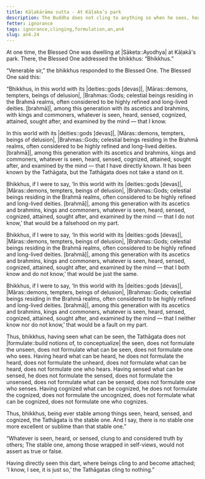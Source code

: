 ```yaml
---
title: Kāḷakārāma sutta - At Kāḷaka’s park
description: The Buddha does not cling to anything so when he sees, hears, senses, or cognizes, he does not formulate the seen, the unseen, what can be seen, or one who sees. He does not formulate the heard, the unheard, what can be heard, or one who hears. He does not formulate the sensed, the unsensed, what can be sensed, or one who senses. He does not formulate the cognized, the uncognized, what can be cognized, or one who cognizes.
fetter: ignorance
tags: ignorance,clinging,formulation,an,an4
slug: an4.24
---
```


At one time, the Blessed One was dwelling at |Sāketa::Ayodhya| at Kāḷakā's park. There, the Blessed One addressed the bhikkhus: “Bhikkhus.”

“Venerable sir,” the bhikkhus responded to the Blessed One. The Blessed One said this:

“Bhikkhus, in this world with its |deities::gods [devas]|, |Māras::demons, tempters, beings of delusion|, |Brahmas::Gods; celestial beings residing in the Brahmā realms, often considered to be highly refined and long-lived deities. [brahmā]|, among this generation with its ascetics and brahmins, with kings and commoners, whatever is seen, heard, sensed, cognized, attained, sought after, and examined by the mind — that I know.

In this world with its |deities::gods [devas]|, |Māras::demons, tempters, beings of delusion|, |Brahmas::Gods; celestial beings residing in the Brahmā realms, often considered to be highly refined and long-lived deities. [brahmā]|, among this generation with its ascetics and brahmins, kings and commoners, whatever is seen, heard, sensed, cognized, attained, sought after, and examined by the mind — that I have directly known. It has been known by the Tathāgata, but the Tathāgata does not take a stand on it.

Bhikkhus, if I were to say, ‘In this world with its |deities::gods [devas]|, |Māras::demons, tempters, beings of delusion|, |Brahmas::Gods; celestial beings residing in the Brahmā realms, often considered to be highly refined and long-lived deities. [brahmā]|, among this generation with its ascetics and brahmins, kings and commoners, whatever is seen, heard, sensed, cognized, attained, sought after, and examined by the mind — that I do not know,’ that would be a falsehood on my part.

Bhikkhus, if I were to say, ‘In this world with its |deities::gods [devas]|, |Māras::demons, tempters, beings of delusion|, |Brahmas::Gods; celestial beings residing in the Brahmā realms, often considered to be highly refined and long-lived deities. [brahmā]|, among this generation with its ascetics and brahmins, kings and commoners, whatever is seen, heard, sensed, cognized, attained, sought after, and examined by the mind — that I both know and do not know,’ that would be just the same.

Bhikkhus, if I were to say, ‘In this world with its |deities::gods [devas]|, |Māras::demons, tempters, beings of delusion|, |Brahmas::Gods; celestial beings residing in the Brahmā realms, often considered to be highly refined and long-lived deities. [brahmā]|, among this generation with its ascetics and brahmins, kings and commoners, whatever is seen, heard, sensed, cognized, attained, sought after, and examined by the mind — that I neither know nor do not know,’ that would be a fault on my part.

Thus, bhikkhus, having seen what can be seen, the Tathāgata does not |formulate::build notions of, to conceptualize| the seen, does not formulate the unseen, does not formulate what can be seen, does not formulate one who sees. Having heard what can be heard, he does not formulate the heard, does not formulate the unheard, does not formulate what can be heard, does not formulate one who hears. Having sensed what can be sensed, he does not formulate the sensed, does not formulate the unsensed, does not formulate what can be sensed, does not formulate one who senses. Having cognized what can be cognized, he does not formulate the cognized, does not formulate the uncognized, does not formulate what can be cognized, does not formulate one who cognizes.

Thus, bhikkhus, being ever stable among things seen, heard, sensed, and cognized, the Tathāgata is the stable one. And I say, there is no stable one more excellent or sublime than that stable one.”

“Whatever is seen, heard, or sensed,
clung to and considered truth by others;
The stable one, among those wrapped in self-views,
would not assert as true or false.

Having directly seen this dart,
where beings cling to and become attached;
'I know, I see, it is just so,’
the Tathāgatas cling to nothing.”